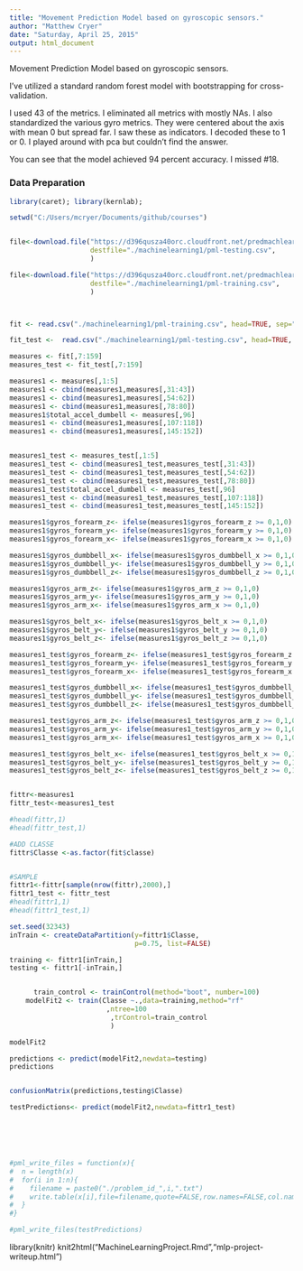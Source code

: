 ```yaml
---
title: "Movement Prediction Model based on gyroscopic sensors."
author: "Matthew Cryer"
date: "Saturday, April 25, 2015"
output: html_document
---
```


Movement Prediction Model based on gyroscopic sensors.

I've utilized a standard random forest model with bootstrapping for cross-validation.

I used 43 of the metrics.  I eliminated all metrics with mostly NAs.  I also standardized the various gyro metrics.
They were centered about the axis with mean 0 but spread far.  I saw these as indicators.  I decoded these to 1 or 0.
I played around with pca but couldn't find the answer.

You can see that the model achieved 94 percent accuracy. I missed #18.  


### Data Preparation

```r
library(caret); library(kernlab); 

setwd("C:/Users/mcryer/Documents/github/courses")


file<-download.file("https://d396qusza40orc.cloudfront.net/predmachlearn/pml-testing.csv",
                    destfile="./machinelearning1/pml-testing.csv",
                    )

file<-download.file("https://d396qusza40orc.cloudfront.net/predmachlearn/pml-training.csv",
                    destfile="./machinelearning1/pml-training.csv",
                    )



fit <- read.csv("./machinelearning1/pml-training.csv", head=TRUE, sep=",", stringsAsFactors = FALSE)

fit_test <-  read.csv("./machinelearning1/pml-testing.csv", head=TRUE, sep=",", stringsAsFactors = FALSE)

measures <- fit[,7:159]
measures_test <- fit_test[,7:159]

measures1 <- measures[,1:5]
measures1 <- cbind(measures1,measures[,31:43])
measures1 <- cbind(measures1,measures[,54:62])
measures1 <- cbind(measures1,measures[,78:80])
measures1$total_accel_dumbell <- measures[,96]
measures1 <- cbind(measures1,measures[,107:118])
measures1 <- cbind(measures1,measures[,145:152])


measures1_test <- measures_test[,1:5]
measures1_test <- cbind(measures1_test,measures_test[,31:43])
measures1_test <- cbind(measures1_test,measures_test[,54:62])
measures1_test <- cbind(measures1_test,measures_test[,78:80])
measures1_test$total_accel_dumbell <- measures_test[,96]
measures1_test <- cbind(measures1_test,measures_test[,107:118])
measures1_test <- cbind(measures1_test,measures_test[,145:152])

measures1$gyros_forearm_z<- ifelse(measures1$gyros_forearm_z >= 0,1,0)
measures1$gyros_forearm_y<- ifelse(measures1$gyros_forearm_y >= 0,1,0)
measures1$gyros_forearm_x<- ifelse(measures1$gyros_forearm_x >= 0,1,0)

measures1$gyros_dumbbell_x<- ifelse(measures1$gyros_dumbbell_x >= 0,1,0)
measures1$gyros_dumbbell_y<- ifelse(measures1$gyros_dumbbell_y >= 0,1,0)
measures1$gyros_dumbbell_z<- ifelse(measures1$gyros_dumbbell_z >= 0,1,0)

measures1$gyros_arm_z<- ifelse(measures1$gyros_arm_z >= 0,1,0)
measures1$gyros_arm_y<- ifelse(measures1$gyros_arm_y >= 0,1,0)
measures1$gyros_arm_x<- ifelse(measures1$gyros_arm_x >= 0,1,0)

measures1$gyros_belt_x<- ifelse(measures1$gyros_belt_x >= 0,1,0)
measures1$gyros_belt_y<- ifelse(measures1$gyros_belt_y >= 0,1,0)
measures1$gyros_belt_z<- ifelse(measures1$gyros_belt_z >= 0,1,0)

measures1_test$gyros_forearm_z<- ifelse(measures1_test$gyros_forearm_z >= 0,1,0)
measures1_test$gyros_forearm_y<- ifelse(measures1_test$gyros_forearm_y >= 0,1,0)
measures1_test$gyros_forearm_x<- ifelse(measures1_test$gyros_forearm_x >= 0,1,0)

measures1_test$gyros_dumbbell_x<- ifelse(measures1_test$gyros_dumbbell_x >= 0,1,0)
measures1_test$gyros_dumbbell_y<- ifelse(measures1_test$gyros_dumbbell_y >= 0,1,0)
measures1_test$gyros_dumbbell_z<- ifelse(measures1_test$gyros_dumbbell_z >= 0,1,0)

measures1_test$gyros_arm_z<- ifelse(measures1_test$gyros_arm_z >= 0,1,0)
measures1_test$gyros_arm_y<- ifelse(measures1_test$gyros_arm_y >= 0,1,0)
measures1_test$gyros_arm_x<- ifelse(measures1_test$gyros_arm_x >= 0,1,0)

measures1_test$gyros_belt_x<- ifelse(measures1_test$gyros_belt_x >= 0,1,0)
measures1_test$gyros_belt_y<- ifelse(measures1_test$gyros_belt_y >= 0,1,0)
measures1_test$gyros_belt_z<- ifelse(measures1_test$gyros_belt_z >= 0,1,0)


fittr<-measures1
fittr_test<-measures1_test

#head(fittr,1)
#head(fittr_test,1)

#ADD CLASSE
fittr$Classe <-as.factor(fit$classe)


#SAMPLE
fittr1<-fittr[sample(nrow(fittr),2000),]
fittr1_test <- fittr_test
#head(fittr1,1)
#head(fittr1_test,1)

set.seed(32343)
inTrain <- createDataPartition(y=fittr1$Classe,
                               p=0.75, list=FALSE)

training <- fittr1[inTrain,]
testing <- fittr1[-inTrain,]


      train_control <- trainControl(method="boot", number=100)
    modelFit2 <- train(Classe ~.,data=training,method="rf"
                        ,ntree=100
                         ,trControl=train_control
                         )

modelFit2

predictions <- predict(modelFit2,newdata=testing)
predictions


confusionMatrix(predictions,testing$Classe)

testPredictions<- predict(modelFit2,newdata=fittr1_test)






#pml_write_files = function(x){
#  n = length(x)
#  for(i in 1:n){
#    filename = paste0("./problem_id_",i,".txt")
#    write.table(x[i],file=filename,quote=FALSE,row.names=FALSE,col.names=FALSE)
#  }
#}

#pml_write_files(testPredictions)

```
library(knitr)
knit2html("MachineLearningProject.Rmd","mlp-project-writeup.html")

